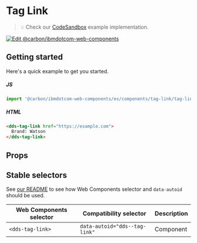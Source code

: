 
# Tag Link

> 💡 Check our
> [CodeSandbox](https://githubbox.com/carbon-design-system/carbon-for-ibm-dotcom/tree/master/packages/web-components/examples/codesandbox/components/tag-link)
> example implementation.

[![Edit @carbon/ibmdotcom-web-components](https://codesandbox.io/static/img/play-codesandbox.svg)](https://githubbox.com/carbon-design-system/carbon-for-ibm-dotcom/tree/master/packages/web-components/examples/codesandbox/components/tag-link)

## Getting started

Here's a quick example to get you started.

##### JS

```javascript
import '@carbon/ibmdotcom-web-components/es/components/tag-link/tag-link.js';
```

##### HTML

```html
<dds-tag-link href="https://example.com">
  Brand: Watson
</dds-tag-link>
```

## Props

<Props of="dds-tag-link" />

## Stable selectors

See [our README](https://github.com/carbon-design-system/carbon-for-ibm-dotcom/tree/master/packages/web-components#stable-selectors-for-analytics-and-integratione2e-testing-in-web-components) to see how Web Components selector and `data-autoid` should be used.

| Web Components selector     | Compatibility selector                   | Description |
| --------------------------- | ---------------------------------------- | ----------- |
| `<dds-tag-link>`            | `data-autoid="dds--tag-link"`            | Component   |

<Description markdown={contributing} />

